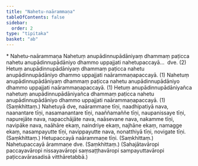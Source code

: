 ```yaml
---
title: "Nahetu-naārammaṇa"
tableOfContents: false
sidebar:
  order: 2
type: "tipitaka"
basket: "ab"
---
```



<DynamicBreadcrumb />

<Paragraph type="center">
* Nahetu-naārammaṇa
</Paragraph>

<Division number="166">

<Paragraph number="298">
Nahetuṃ anupādinnupādāniyaṃ dhammaṃ paṭicca nahetu anupādinnupādāniyo dhammo uppajjati nahetupaccayā…  dve. (2)
</Paragraph>

</Division>
<Division number="167">

<Paragraph number="299">
Hetuṃ anupādinnupādāniyaṃ dhammaṃ paṭicca nahetu anupādinnupādāniyo dhammo uppajjati naārammaṇapaccayā. (1)
</Paragraph>

<Paragraph number="300">
Nahetuṃ anupādinnupādāniyaṃ dhammaṃ paṭicca nahetu anupādinnupādāniyo dhammo uppajjati naārammaṇapaccayā. (1)
</Paragraph>

<Paragraph number="301">
Hetuṃ anupādinnupādāniyañca nahetuṃ anupādinnupādāniyañca dhammaṃ paṭicca nahetu anupādinnupādāniyo dhammo uppajjati naārammaṇapaccayā. (1) (Saṃkhittaṃ.)
</Paragraph>

</Division>
<Division number="168">

<Paragraph number="302">
Nahetuyā dve, naārammaṇe tīṇi, naadhipatiyā nava, naanantare tīṇi, nasamanantare tīṇi, naaññamaññe tīṇi, naupanissaye tīṇi, napurejāte nava, napacchājāte nava, naāsevane nava, nakamme tīṇi, navipāke nava, naāhāre ekaṃ, naindriye ekaṃ, najhāne ekaṃ, namagge ekaṃ, nasampayutte tīṇi, navippayutte nava, nonatthiyā tīṇi, novigate tīṇi. (Saṃkhittaṃ.)
</Paragraph>

<Paragraph number="303">
Hetupaccayā naārammaṇe tīṇi. (Saṃkhittaṃ.)
</Paragraph>

<Paragraph number="304">
Nahetupaccayā ārammaṇe dve. (Saṃkhittaṃ.)
</Paragraph>

<Paragraph number="305">
(Sahajātavāropi paccayavāropi nissayavāropi saṃsaṭṭhavāropi sampayuttavāropi paṭiccavārasadisā vitthāretabbā.)
</Paragraph>
</Division>